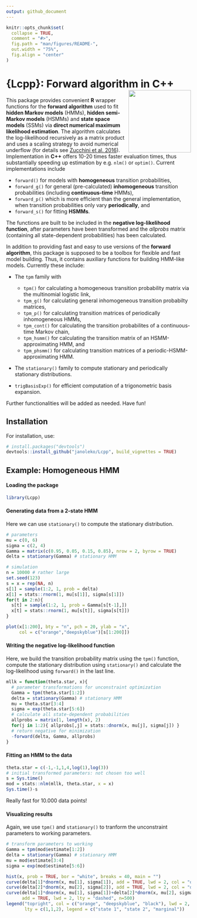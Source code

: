 ```yaml
---
output: github_document
---
```


```r
knitr::opts_chunk$set(
  collapse = TRUE,
  comment = "#>",
  fig.path = "man/figures/README-",
  out.width = "75%",
  fig.align = "center"
)
```

# {Lcpp}: Forward algorithm in C++ <img src="man/figures/Lcpp_logo_new.png" align="right" height=170>

This package provides convenient **R** wrapper functions for the **forward algorithm** used to fit **hidden Markov models** (HMMs), **hidden semi-Markov models** (HSMMs) and **state space models** (SSMs) via **direct numerical maximum likelihood estimation**. The algorithm calculates the log-likelihood recursively as a matrix product and uses a scaling strategy to avoid numerical underflow (for details see [Zucchini et al. 2016](https://www.taylorfrancis.com/books/mono/10.1201/b20790/hidden-markov-models-time-series-walter-zucchini-iain-macdonald-roland-langrock)). Implementation in **C++** offers 10-20 times faster evaluation times, thus substantially speeding up estimation by e.g. `nlm()` or `optim()`. Current implementations include

* `forward()` for models with **homogeneous** transition probabilities,
* `forward_g()` for general (pre-calculated) **inhomogeneous** transition probabilities (including **continuous-time** HMMs),
* `forward_p()` which is more efficient than the general implementation, when transition probabilities only vary **periodically**, and
* `forward_s()` for fitting **HSMMs**.

The functions are built to be included in the **negative log-likelihood function**, after parameters have been transformed and the *allprobs* matrix (containing all state-dependent probabilities) has been calculated. 

In addition to providing fast and easy to use versions of the **forward algorithm**, this package is supposed to be a toolbox for flexible and fast model building. Thus, it contains auxiliary functions for building HMM-like models. Currently these include:

* The `tpm` family with
  + `tpm()` for calculating a homogeneous transition probability matrix via the multinomial logistic link, 
  + `tpm_g()` for calculating general inhomogeneous transition probabilty matrices, 
  + `tpm_p()` for calculating transition matrices of periodically inhomogeneous HMMs,
  + `tpm_cont()` for calculating the transition probabilites of a continuous-time     Markov chain,
  + `tpm_hsmm()` for calculating the transition matrix of an HSMM-approximating HMM, and
  + `tpm_phsmm()` for calculating transition matrices of a             periodic-HSMM-approximating HMM.

* The `stationary()` family to compute stationary and periodically stationary distributions.

* `trigBasisExp()` for efficient computation of a trigonometric basis expansion.

Further functionalities will be added as needed. Have fun!

## Installation

For installation, use:
```r
# install.packages("devtools")
devtools::install_github("janoleko/Lcpp", build_vignettes = TRUE)
```

## Example: Homogeneous HMM

#### Loading the package
```r
library(Lcpp)
```

#### Generating data from a 2-state HMM
Here we can use `stationary()` to compute the stationary distribution.
```r
# parameters
mu = c(0, 6)
sigma = c(2, 4)
Gamma = matrix(c(0.95, 0.05, 0.15, 0.85), nrow = 2, byrow = TRUE)
delta = stationary(Gamma) # stationary HMM

# simulation
n = 10000 # rather large
set.seed(123)
s = x = rep(NA, n)
s[1] = sample(1:2, 1, prob = delta)
x[1] = stats::rnorm(1, mu[s[1]], sigma[s[1]])
for(t in 2:n){
  s[t] = sample(1:2, 1, prob = Gamma[s[t-1],])
  x[t] = stats::rnorm(1, mu[s[t]], sigma[s[t]])
}

plot(x[1:200], bty = "n", pch = 20, ylab = "x", 
     col = c("orange","deepskyblue")[s[1:200]])
```

#### Writing the negative log-likelihood function
Here, we build the transition probability matrix using the `tpm()` function, compute the stationary distribution using `stationary()` and calculate the log-likelihood using `forward()` in the last line.
```r
mllk = function(theta.star, x){
  # parameter transformations for unconstraint optimization
  Gamma = tpm(theta.star[1:2])
  delta = stationary(Gamma) # stationary HMM
  mu = theta.star[3:4]
  sigma = exp(theta.star[5:6])
  # calculate all state-dependent probabilities
  allprobs = matrix(1, length(x), 2)
  for(j in 1:2){ allprobs[,j] = stats::dnorm(x, mu[j], sigma[j]) }
  # return negative for minimization
  -forward(delta, Gamma, allprobs)
}
```

#### Fitting an HMM to the data
```r
theta.star = c(-1,-1,1,4,log(1),log(3)) 
# initial transformed parameters: not chosen too well
s = Sys.time()
mod = stats::nlm(mllk, theta.star, x = x)
Sys.time()-s
```
Really fast for 10.000 data points!

#### Visualizing results
Again, we use `tpm()` and `stationary()` to tranform the unconstraint parameters to working parameters.
```r
# transform parameters to working
Gamma = tpm(mod$estimate[1:2])
delta = stationary(Gamma) # stationary HMM
mu = mod$estimate[3:4]
sigma = exp(mod$estimate[5:6])

hist(x, prob = TRUE, bor = "white", breaks = 40, main = "")
curve(delta[1]*dnorm(x, mu[1], sigma[1]), add = TRUE, lwd = 2, col = "orange", n=500)
curve(delta[2]*dnorm(x, mu[2], sigma[2]), add = TRUE, lwd = 2, col = "deepskyblue", n=500)
curve(delta[1]*dnorm(x, mu[1], sigma[1])+delta[2]*dnorm(x, mu[2], sigma[2]),
      add = TRUE, lwd = 2, lty = "dashed", n=500)
legend("topright", col = c("orange", "deepskyblue", "black"), lwd = 2, bty = "n",
       lty = c(1,1,2), legend = c("state 1", "state 2", "marginal"))
```
